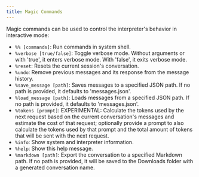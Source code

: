 ```yaml
---
title: Magic Commands
---
```


Magic commands can be used to control the interpreter's behavior in interactive mode:

- `%% [commands]`: Run commands in system shell.
- `%verbose [true/false]`: Toggle verbose mode. Without arguments or with 'true', it enters verbose mode. With 'false', it exits verbose mode.
- `%reset`: Resets the current session's conversation.
- `%undo`: Remove previous messages and its response from the message history.
- `%save_message [path]`: Saves messages to a specified JSON path. If no path is provided, it defaults to 'messages.json'.
- `%load_message [path]`: Loads messages from a specified JSON path. If no path is provided, it defaults to 'messages.json'.
- `%tokens [prompt]`: EXPERIMENTAL: Calculate the tokens used by the next request based on the current conversation's messages and estimate the cost of that request; optionally provide a prompt to also calculate the tokens used by that prompt and the total amount of tokens that will be sent with the next request.
- `%info`: Show system and interpreter information.
- `%help`: Show this help message.
- `%markdown [path]`: Export the conversation to a specified Markdown path. If no path is provided, it will be saved to the Downloads folder with a generated conversation name.
